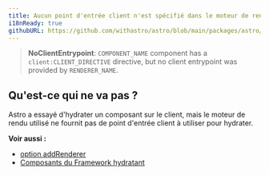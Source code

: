 ```yaml
---
title: Aucun point d'entrée client n'est spécifié dans le moteur de rendu.
i18nReady: true
githubURL: https://github.com/withastro/astro/blob/main/packages/astro/src/core/errors/errors-data.ts
---
```


> **NoClientEntrypoint**: `COMPONENT_NAME` component has a `client:CLIENT_DIRECTIVE` directive, but no client entrypoint was provided by `RENDERER_NAME`.

## Qu'est-ce qui ne va pas ?
Astro a essayé d'hydrater un composant sur le client, mais le moteur de rendu utilisé ne fournit pas de point d'entrée client à utiliser pour hydrater.

**Voir aussi :**
-  [option addRenderer](/fr/reference/integrations-reference/#addrenderer-option)
-  [Composants du Framework hydratant](/fr/guides/framework-components/#hydratation-des-composants-interactifs)


